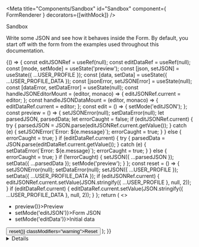 <!-- Global imports -->

<!-- JSON documents -->

<!-- Local imports -->

<!-- Styles -->

<Meta title="Components/Sandbox" id="Sandbox" component={ FormRenderer } decorators={[withMock]} />

<Heading size="xl" caption="Components">Sandbox</Heading>

Write some <Link href="/?path=/docs/f-json-form">JSON</Link> and see how it behaves inside
the <Link href="/?path=/docs/d-formrenderer">Form</Link>.
By default, you start off with the form from the examples used throughout this documentation.

<Canvas withSource="none">
  <Story name="Default" parameters={{
    mockData: [
      {
        url: `${USER_PROFILE_DATA.environmentContext.referenceDataUrl}/v2/entities/areYouACivilServant`,
        method: 'GET',
        status: 200,
        response: CIVIL_SERVANT
      },
      {
        url: `${USER_PROFILE_DATA.environmentContext.referenceDataUrl}/v2/entities/grade`,
        method: 'GET',
        status: 200,
        response: GRADE
      },
      {
        url: `${USER_PROFILE_DATA.environmentContext.referenceDataUrl}/v1/entities/team`,
        method: 'GET',
        status: 200,
        response: TEAMS
      }
    ]
  }}>
    {() => {
      const editJSONRef = useRef(null);
      const editDataRef = useRef(null);
      const [mode, setMode] = useState('preview');
      const [json, setJSON] = useState({ ...USER_PROFILE });
      const [data, setData] = useState({ ...USER_PROFILE_DATA });
      const [jsonError, setJSONError] = useState(null);
      const [dataError, setDataError] = useState(null);
      const handleJSONEditorMount = (editor, monaco) => {
        editJSONRef.current = editor;
      };
      const handleJSONDataMount = (editor, monaco) => {
        editDataRef.current = editor;
      };
      const edit = () => {
        setMode('editJSON');
      };
      const preview = () => {
        setJSONError(null);
        setDataError(null);
        let parsedJSON, parsedData;
        let errorCaught = false;
        if (editJSONRef.current) {
          try {
            parsedJSON = JSON.parse(editJSONRef.current.getValue());
          } catch (e) {
            setJSONError(`Error: ${e.message}`);
            errorCaught = true;
          }
        } else {
          errorCaught = true;
        }
        if (editDataRef.current) {
          try {
            parsedData = JSON.parse(editDataRef.current.getValue());
          } catch (e) {
            setDataError(`Error: ${e.message}`);
            errorCaught = true;
          }
        } else {
          errorCaught = true;
        }
        if (!errorCaught) {
          setJSON({ ...parsedJSON });
          setData({ ...parsedData });
          setMode('preview');
        }
      };
      const reset = () => {
        setJSONError(null);
        setDataError(null);
        setJSON({ ...USER_PROFILE });
        setData({ ...USER_PROFILE_DATA });
        if (editJSONRef.current) {
          editJSONRef.current.setValue(JSON.stringify({ ...USER_PROFILE }, null, 2));
        }
        if (editDataRef.current) {
          editDataRef.current.setValue(JSON.stringify({ ...USER_PROFILE_DATA }, null, 2));
        }
      };
      return (
        <>
          <div className="govuk-tabs">
            <ul className="govuk-tabs__list">
              <li className={`govuk-tabs__list-item ${mode === 'preview' ? 'govuk-tabs__list-item--selected' : ''}`}>
                <a class="govuk-tabs__tab" onClick={() => preview()}>Preview</a>
              </li>
              <li className={`govuk-tabs__list-item ${mode === 'editJSON' ? 'govuk-tabs__list-item--selected' : ''}`}>
                <a class="govuk-tabs__tab" onClick={() => setMode('editJSON')}>Form JSON</a>
              </li>
              <li className={`govuk-tabs__list-item ${mode === 'editData' ? 'govuk-tabs__list-item--selected' : ''}`}>
                <a class="govuk-tabs__tab" onClick={() => setMode('editData')}>Initial data</a>
              </li>
            </ul>
            <div className={`govuk-tabs__panel ${mode !== 'preview' ? 'govuk-tabs__panel--hidden' : ''}`}>
              <FormRenderer {...json} data={data} />
            </div>
            <div className={`govuk-tabs__panel ${mode !== 'editJSON' ? 'govuk-tabs__panel--hidden' : ''}`}>
              <FormGroup
                id="edit-json"
                label="Form JSON"
                error={jsonError}
                required>
                <Editor
                  className="edit-json"
                  theme="vs-dark"
                  defaultLanguage="json"
                  options={{ minimap: { enabled: false } }}
                  onMount={handleJSONEditorMount}
                  defaultValue={JSON.stringify(json, null, 2)} />
              </FormGroup>
            </div>
            <div className={`govuk-tabs__panel ${mode !== 'editData' ? 'govuk-tabs__panel--hidden' : ''}`}>
              <FormGroup
                id="edit-data"
                label="Initial data"
                error={dataError}
                required>
                <Editor
                  className="edit-data"
                  theme="vs-dark"
                  defaultLanguage="json"
                  options={{ minimap: { enabled: false } }}
                  onMount={handleJSONDataMount}
                  defaultValue={JSON.stringify(data, null, 2)} />
              </FormGroup>
            </div>
          </div>
          <ButtonGroup>
            <Button onClick={() => reset()} classModifiers="warning">Reset</Button>
          </ButtonGroup>
        </>
      );
    }}
  </Story>
</Canvas>

<Details summary="Properties" className="no-indent">
  <ArgsTable of={ FormRenderer } />
</Details>
